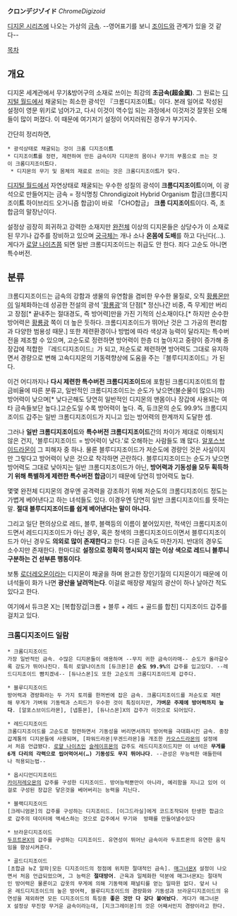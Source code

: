 '''クロンデジゾイド''' '' ChromeDigizoid''

[[디지몬 시리즈]]에 나오는 가상의 [[금속]]. --영어표기를 보니 [[조이드]]와 관계가 있을 것 같다--

[[목차]]

== 개요 ==
디지몬 세계관에서 무기&방어구의 소재로 쓰이는 최강의 '''초금속(超金属)'''. 그 원료는 [[디지털 월드]]에서 채굴되는 희소한 광석인 『크롬디지조이'''트'''』이다. 본래 일어로 작성된 설정이 영문 위키로 넘어가고, 다시 이것이 역수입 되는 과정에서 이것저것 잘못된 오해들이 많이 퍼졌다. 이 때문에 여기저기 설정이 어지러워진 경우가 부기지수.

간단히 정리하면,

 * 광석상태로 채굴되는 것이 크롬 디지조이'''트''' 
 * 디지조이'''트'''를 정련, 제련하여 만든 금속이자 디지몬의 몸이나 무기의 부품으로 쓰는 것이 크롬디지조이'''드'''다.
  * 디지몬의 무기 및 몸체의 재료로 쓰이는 것은 크롬디지조이'''드'''가 맞다.

[[디지털 월드]]에서 자연상태로 채굴되는 우수한 성질의 광석이 '''크롬디지조이트'''이며, 이 광석으로 만들어지는 금속 = 정식명칭 Chrondigizoit Hybrid Organism 합금(크롬디지조이'''트''' 하이브리드 오거니즘 합금)이 바로 「CHO합금」 '''크롬 디지조이드'''이다. 즉, 초합금의 말장난이다.

설정상 굉장히 희귀하고 강력한 소재지만 [[완전체]] 이상의 디지몬들은 상당수가 이 소재로 된 무기나 갑주를 장비하고 있으며 [[궁극체]]는 개나 소나 '''온몸에 도배'''를 하고 다닌다(…). 게다가 [[로얄 나이츠]]쯤 되면 일반 크롬디지조이드는 취급도 안 한다. 죄다 고순도 아니면 특수버전.

== 분류 ==
크롬디지조이드는 금속의 강함과 생물의 유연함을 겸비한 우수한 물질로, 오직 [[황룡몬]]만이 일체화하는데 성공한 전설의 광석 '[[황룡광]]'의 단점[* 정신나간 비중, 즉 무게]만 버리고 장점[* 끝내주는 절대경도, 즉 방어력]만을 가진 기적의 신소재이다.[* 하지만 순수한 방어력은 [[황룡광]] 쪽이 더 높은 듯하다. 크롬디지조이드가 뛰어난 것은 그 가공의 편리함과 다양한 범용성 때문.] 또한 제련환경이나 방법에 따라 색상과 능력이 달라지는 특수버전을 제조할 수 있으며, 고순도로 정련하면 방어력이 한층 더 높아지고 중량이 증가해 중장갑에 적합한 『레드디지조이드』가 되고, 저순도로 제련하면 방어력도 그대로 유지하면서 경량으로 변해 고속디지몬의 기동력향상에 도움을 주는『블루디지조이드』가 된다.

이건 어디까지나 '''다시 제련한 특수버전 크롬디지조이드'''에 포함된 크롬디지조이트의 합금비율에 따른 분류고, 일반적인 크롬디지조이드는 순도가 낮으면(불순물이 많으니까) 방어력이 낮으며[* 낮다곤해도 당연히 일반적인 디지몬의 맨몸이나 장갑에 사용되는 여타 금속들보단 높다.]고순도일 수록 방어력이 높다. 즉, 듀크몬의 순도 99.9% 크롬디지조이드 갑주는 일반 크롬디지조이드가 지니고 있는 방어력의 한계까지 도달한 셈.

그러나 '''일반 크롬디지조이드'''와 '''특수버전 크롬디지조이드'''간의 차이가 제대로 이해되지 않은 건지, '블루디지조이드 = 방어력이 낮다.'로 오해하는 사람들도 꽤 많다. [[알포스브이드라몬]]이 그 피해자 중 하나. 물론 블루디지조이드가 저순도에 경량인 것은 사실이지만 그렇다고 방어력이 낮은 것으로 착각하면 곤란하다. 블루디지조이드는 순도가 낮으면 방어력도 그대로 낮아지는 일반 크롬디지조이드가 아닌, '''방어력과 기동성을 모두 획득하기 위해 특별하게 제련한 특수버전 합금'''이기 때문에 당연히 방어력도 높다.

몇몇 완전체 디지몬의 경우엔 공격력을 강조하기 위해 저순도의 크롬디지조이드 정도는 가볍게 베어낸다고 하는 녀석들도 있다. 이경우엔 당연히 일반 크롬디지조이드를 뜻하는 말. '''절대 블루디지조이드를 쉽게 베어낸다는 말이 아니다.'''

그리고 일단 편의상으로 레드, 블루, 블랙등의 이름이 붙어있지만, 적색인 크롬디지조이드면서 레드디지조이드가 아닌 경우, 혹은 청색의 크롬디지조이드이면서 블루디지조이드가 아닌 경우도 '''의외로 많이 존재한다'''고 한다. 다른 금속도 마찬가지. 반대의 경우도 소수지만 존재한다. 한마디로 '''설정으로 정확히 명시되지 않는 이상 색으로 레드니 블루니 구분하는 건 섣부른 행동이다'''.

보통 [[로더레오몬]]이라는 디지몬이 채굴을 하며 완고한 장인기질의 디지몬이기 때문에 이 녀석들이 화가 나면 '''광산을 날려먹는다'''. 이걸로 매장량 제일의 광산이 하나 날아간 적도 있다고 한다.

여기에서 듀크몬 X는 [복합장갑|크롬 + 블루 + 레드 + 골드를 합친] 디지조이드 갑주를 걸치고 있다.

=== 크롬디지조이드 일람 ===
 * 크롬디지조이드
 가장 일반적인 금속. 수많은 디지몬들이 애용하며 --무지 귀한 금속이라매-- 순도가 올라갈수록 강도가 뛰어나진다. 특히 로얄나이츠의 [듀크몬]은 '''순도 99.9%'''의 갑주를 입고있다. --레드디지조이드 뺨치겠네-- [듀나스몬]도 또한 고순도의 크롬디지조이드제 갑주다.

 * 블루디지조이드
 방어력과 경량화라는 두 가지 토끼를 한꺼번에 잡은 금속. 크롬디지조이드를 저순도로 제련해 무게가 가벼워 기동력과 스피드가 우수한 것이 특징이지만, '''가벼운 주제에 방어력까지 높다'''. [알포스브이드라몬], [넵튠몬], [듀나스몬]X의 갑주가 이것으로 되어있다.

 * 레드디지조이드
 크롬디지조이드를 고순도로 정련하면서 기동성을 버리면서까지 방어력을 극대화시킨 금속. 중장갑계통의 디지몬들에 사용되며, [파워드라몬|무겐드라몬]을 개조한 [[카오스드라몬]]의 설정에서 처음 언급됐다. [[로얄 나이츠]]인 [[슬레이프몬]]의 갑주도 레드디지조이드지만 이 녀석은 '''무게를 6개 다리의 각력으로 씹어먹어서(…) 기동성도 무지 뛰어나다'''. --관성은 무능력한 애들한테나 적용되는법--

 * 옵시디언디지조이드
 [[카이저레오몬]]의 갑주를 구성한 디지조이드. 방어능력뿐만이 아니라, 예리함을 지니고 있어 이걸로 구성된 장갑은 닿은것을 베어버리는 능력을 지닌다.

 * 블랙디지조이드
 [크레니엄몬]의 갑주를 구성하는 디지조이드. [이그드라실]에게 코드조작되어 탄생한 합금으로 갑주의 데이터에 액세스하는 것으로 갑주에서 무기와  방패를 만들어낼수있다

 * 브라운디지조이드
 [[두프트몬]]X의 갑주를 구성하는 디지조이드. 유연성이 뛰어난 금속이라 두프트몬의 유연한 움직임을 향상시켜준다.

 * 골드디지조이드
 [초합금 뉴Z 알파|모든 디지조이드의 정점에 위치한 절대적인 금속]. [[매그너몬]]X 설정이 나오면서 처음 언급되었으며, 그 능력은 '''절대방어'''. 근육과 일체화한 덕분에 매그너몬X는 절대적인 방어력은 물론이고 갑옷의 무게에 의해 기동력에 패널티를 얻는 일따윈 없다. 앞서 나온 레드디지조이드의 높은 방어력, 블루디지조이드의 경량화와 기동성과 브라운디지조이드의 유연성을 제외하면 모든 디지조이드의 특징중 '''좋은 것만 다 갖다 붙여놨다'''. 게다가 매그너몬X 설정상 무진장 무거운 금속이라는데, [지크그레이몬]의 것은 어째서인지 경량이라고 한다.
